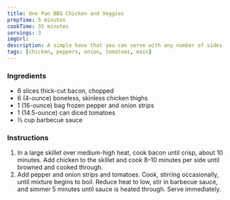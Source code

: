 ```yaml
---
title: One Pan BBQ Chicken and Veggies
prepTime: 5 minutes
cookTime: 35 minutes
servings: 3
imgUrl:
description: A simple base that you can serve with any number of sides. Rice, pasta, sweet potato mash, or whatever.
tags: [chicken, peppers, onion, tomatoes, main]
---
```


### Ingredients

- 6 slices thick-cut bacon, chopped
- 6 (4-ounce) boneless, skinless chicken thighs
- 1 (16-ounce) bag frozen pepper and onion strips
- 1 (14.5-ounce) can diced tomatoes
- ½ cup barbecue sauce

### Instructions

1. In a large skillet over medium-high heat, cook bacon until crisp, about 10 minutes. Add chicken to the skillet and cook 8–10 minutes per side until browned and cooked through.
1. Add pepper and onion strips and tomatoes. Cook, stirring occasionally, until mixture begins to boil. Reduce heat to low, stir in barbecue sauce, and simmer 5 minutes until sauce is heated through. Serve immediately.
